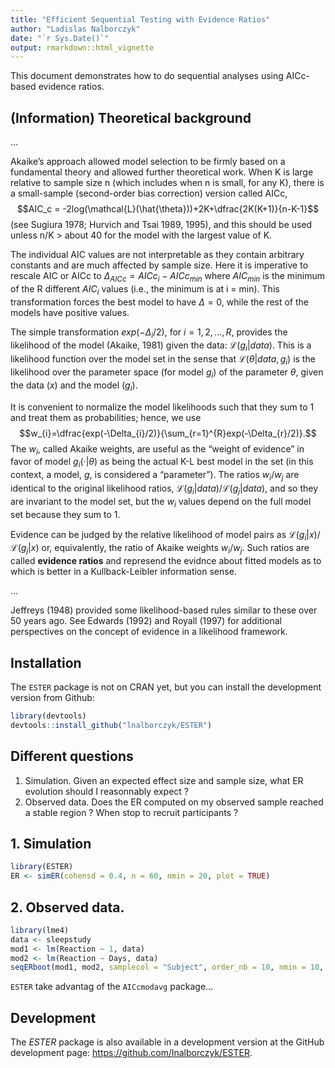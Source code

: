 ```yaml
---
title: "Efficient Sequential Testing with Evidence Ratios"
author: "Ladislas Nalborczyk"
date: "`r Sys.Date()`"
output: rmarkdown::html_vignette
---
```


This document demonstrates how to do sequential analyses using AICc-based evidence ratios.

## (Information) Theoretical background

...

Akaike’s approach allowed model selection to be firmly based on a fundamental theory and allowed further theoretical work. When K is large relative to sample size n (which includes when n is small, for any K), there is a small-sample (second-order bias correction) version called AICc, $$AIC_c = -2log(\mathcal{L}(\hat{\theta}))+2K+\dfrac{2K(K+1)}{n-K-1}$$ (see Sugiura 1978; Hurvich and Tsai 1989, 1995), and this should be used unless n/K > about 40 for the model with the largest value of K.

The individual AIC values are not interpretable as they contain arbitrary constants and are much affected by sample size. Here it is imperative to rescale AIC or AICc to $\Delta_{AICc}=AICc_{i}-AICc_{min}$ where $AIC_{min}$ is the minimum of the R different $AIC_{i}$ values (i.e., the minimum is at i = min). This transformation forces the best model to have $\Delta=0$, while the rest of the models have positive values.

The simple transformation $exp(−\Delta_i/2)$, for $i = 1, 2, ..., R$, provides the likelihood of the model (Akaike, 1981) given the data: $\mathcal{L}(g_i|data)$. This is a likelihood function over the model set in the sense that $\mathcal{L}(\theta|data, g_i)$ is the likelihood over the parameter space (for model $g_i$) of the parameter $\theta$, given the data ($x$) and the model ($g_i$).

It is convenient to normalize the model likelihoods such that they sum to 1 and treat them as probabilities; hence, we use $$w_{i}=\dfrac{exp(-\Delta_{i}/2)}{\sum_{r=1}^{R}exp(-\Delta_{r}/2)}.$$ The $w_i$, called Akaike weights, are useful as the “weight of evidence” in favor of model $g_i(·|\theta)$ as being the actual K-L best model in the set (in this context, a model, $g$, is considered a “parameter”). The ratios $w_i/w_j$ are identical to the original likelihood ratios, $\mathcal{L}(g_i|data)/\mathcal{L}(g_j|data)$, and so they are invariant to the model set, but the $w_i$ values depend on the full model set because they sum to 1.

Evidence can be judged by the relative likelihood of model pairs as $\mathcal{L}(g_i|x)/\mathcal{L}(g_j|x)$ or, equivalently, the ratio of Akaike weights $w_i/w_j$. Such ratios are called **evidence ratios** and represend the evidnce about fitted models as to which is better in a Kullback-Leibler information sense.

...

Jeffreys (1948) provided some likelihood-based rules similar to these over 50 years ago. See Edwards (1992) and Royall (1997) for additional perspectives on the concept of evidence in a likelihood framework.

## Installation

The `ESTER` package is not on CRAN yet, but you can install the development version from Github:

```r

library(devtools)
devtools::install_github("lnalborczyk/ESTER")

```

## Different questions

1. Simulation. Given an expected effect size and sample size, what ER evolution should I reasonnably expect ?
2. Observed data. Does the ER computed on my observed sample reached a stable region ? When stop to recruit participants ?

## 1. Simulation

```r

library(ESTER)
ER <- simER(cohensd = 0.4, n = 60, nmin = 20, plot = TRUE)

```

## 2. Observed data.

```r

library(lme4)
data <- sleepstudy
mod1 <- lm(Reaction ~ 1, data)
mod2 <- lm(Reaction ~ Days, data)
seqERboot(mod1, mod2, samplecol = "Subject", order_nb = 10, nmin = 10, replace = FALSE)

```

`ESTER` take advantag of the `AICcmodavg` package...

## Development

The *ESTER* package is also available in a development version at the GitHub development page: [https://github.com/lnalborczyk/ESTER](https://github.com/lnalborczyk/ESTER).
